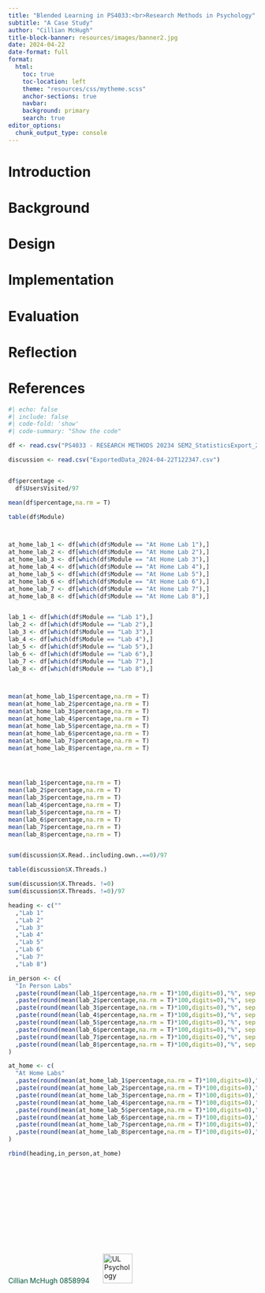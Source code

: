 ---
title: "Blended Learning in PS4033:<br>Research Methods in Psychology"
subtitle: "A Case Study"
author: "Cillian McHugh"
title-block-banner: resources/images/banner2.jpg
date: 2024-04-22
date-format: full
format:
  html:
    toc: true
    toc-location: left
    theme: "resources/css/mytheme.scss"
    anchor-sections: true
    navbar:
    background: primary
    search: true
editor_options: 
  chunk_output_type: console
---


# Introduction

# Background

# Design

# Implementation

# Evaluation

# Reflection

# References


```{r}
#| echo: false
#| include: false
#| code-fold: 'show'
#| code-summary: "Show the code"

df <- read.csv("PS4033 - RESEARCH METHODS 20234 SEM2_StatisticsExport_2024-04-22T110444.csv")

discussion <- read.csv("ExportedData_2024-04-22T122347.csv")


df$percentage <- 
  df$UsersVisited/97

mean(df$percentage,na.rm = T)

table(df$Module)



at_home_lab_1 <- df[which(df$Module == "At Home Lab 1"),]
at_home_lab_2 <- df[which(df$Module == "At Home Lab 2"),]
at_home_lab_3 <- df[which(df$Module == "At Home Lab 3"),]
at_home_lab_4 <- df[which(df$Module == "At Home Lab 4"),]
at_home_lab_5 <- df[which(df$Module == "At Home Lab 5"),]
at_home_lab_6 <- df[which(df$Module == "At Home Lab 6"),]
at_home_lab_7 <- df[which(df$Module == "At Home Lab 7"),]
at_home_lab_8 <- df[which(df$Module == "At Home Lab 8"),]


lab_1 <- df[which(df$Module == "Lab 1"),]
lab_2 <- df[which(df$Module == "Lab 2"),]
lab_3 <- df[which(df$Module == "Lab 3"),]
lab_4 <- df[which(df$Module == "Lab 4"),]
lab_5 <- df[which(df$Module == "Lab 5"),]
lab_6 <- df[which(df$Module == "Lab 6"),]
lab_7 <- df[which(df$Module == "Lab 7"),]
lab_8 <- df[which(df$Module == "Lab 8"),]



mean(at_home_lab_1$percentage,na.rm = T)
mean(at_home_lab_2$percentage,na.rm = T)
mean(at_home_lab_3$percentage,na.rm = T)
mean(at_home_lab_4$percentage,na.rm = T)
mean(at_home_lab_5$percentage,na.rm = T)
mean(at_home_lab_6$percentage,na.rm = T)
mean(at_home_lab_7$percentage,na.rm = T)
mean(at_home_lab_8$percentage,na.rm = T)




mean(lab_1$percentage,na.rm = T)
mean(lab_2$percentage,na.rm = T)
mean(lab_3$percentage,na.rm = T)
mean(lab_4$percentage,na.rm = T)
mean(lab_5$percentage,na.rm = T)
mean(lab_6$percentage,na.rm = T)
mean(lab_7$percentage,na.rm = T)
mean(lab_8$percentage,na.rm = T)


sum(discussion$X.Read..including.own..==0)/97

table(discussion$X.Threads.)

sum(discussion$X.Threads. !=0)
sum(discussion$X.Threads. !=0)/97

heading <- c(""
  ,"Lab 1"
  ,"Lab 2"
  ,"Lab 3"
  ,"Lab 4"
  ,"Lab 5"
  ,"Lab 6"
  ,"Lab 7"
  ,"Lab 8")

in_person <- c(
  "In Person Labs"
  ,paste(round(mean(lab_1$percentage,na.rm = T)*100,digits=0),"%", sep = "")
  ,paste(round(mean(lab_2$percentage,na.rm = T)*100,digits=0),"%", sep = "")
  ,paste(round(mean(lab_3$percentage,na.rm = T)*100,digits=0),"%", sep = "")
  ,paste(round(mean(lab_4$percentage,na.rm = T)*100,digits=0),"%", sep = "")
  ,paste(round(mean(lab_5$percentage,na.rm = T)*100,digits=0),"%", sep = "")
  ,paste(round(mean(lab_6$percentage,na.rm = T)*100,digits=0),"%", sep = "")
  ,paste(round(mean(lab_7$percentage,na.rm = T)*100,digits=0),"%", sep = "")
  ,paste(round(mean(lab_8$percentage,na.rm = T)*100,digits=0),"%", sep = "")
)

at_home <- c(
  "At Home Labs"
  ,paste(round(mean(at_home_lab_1$percentage,na.rm = T)*100,digits=0),"%", sep = "")
  ,paste(round(mean(at_home_lab_2$percentage,na.rm = T)*100,digits=0),"%", sep = "")
  ,paste(round(mean(at_home_lab_3$percentage,na.rm = T)*100,digits=0),"%", sep = "")
  ,paste(round(mean(at_home_lab_4$percentage,na.rm = T)*100,digits=0),"%", sep = "")
  ,paste(round(mean(at_home_lab_5$percentage,na.rm = T)*100,digits=0),"%", sep = "")
  ,paste(round(mean(at_home_lab_6$percentage,na.rm = T)*100,digits=0),"%", sep = "")
  ,paste(round(mean(at_home_lab_7$percentage,na.rm = T)*100,digits=0),"%", sep = "")
  ,paste(round(mean(at_home_lab_8$percentage,na.rm = T)*100,digits=0),"%", sep = "")
)

rbind(heading,in_person,at_home)



```



<br><br><br><br><br><br><br><br><br>

<footer>

<font color=#005335>Cillian McHugh 0858994</font color> &nbsp;&nbsp;&nbsp;&nbsp;&nbsp; <img src="resources/images/ul-psychology-logos.png" alt="UL Psychology" height="60">
  </footer>